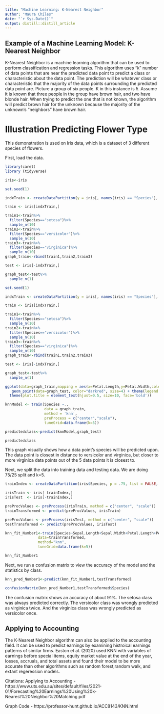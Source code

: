 ```yaml
---
title: "Machine Learning: K-Nearest Neighbor"
author: "Maura Chiles"
date: "`r Sys.Date()`"
output: distill::distill_article
---
```


## Example of a Machine Learning Model: K-Nearest Neighbor

K-Nearest Neighbor is a machine learning algorithm that can be used to perform classification and regression tasks. This algorithm uses “k” number of data points that are near the predicted data point to predict a class or characteristic about the data point. The prediction will be whatever class or characteristic that the majority of the data points surrounding the predicted data point are. Picture a group of six people. K in this instance is 5. Assume it is known that three people in the group have brown hair, and two have blonde hair. When trying to predict the one that is not known, the algorithm will predict brown hair for the unknown because the majority of the unknown’s “neighbors” have brown hair.

# Illustration Predicting Flower Type

This demonstration is used on Iris data, which is a dataset of 3 different species of flowers. 

First, load the data.

```r
library(caret)
library (tidyverse)

iris<-iris
```

```r
set.seed(1)

indxTrain <- createDataPartition(y = iris[, names(iris) == "Species"], p = 0.7, list = F)

train <- iris[indxTrain,]

train1<-train%>%
  filter(Species=="setosa")%>% 
  sample_n(10)
train2<-train%>%
  filter(Species=="versicolor")%>% 
  sample_n(10)
train3<-train%>%
  filter(Species=="virginica")%>% 
  sample_n(10)
graph_train<-rbind(train1,train2,train3)

test <- iris[-indxTrain,]

graph_test<-test%>%
  sample_n(1)

```

```r
set.seed(1)

indxTrain <- createDataPartition(y = iris[, names(iris) == "Species"], p = 0.7, list = F)

train <- iris[indxTrain,]

train1<-train%>%
  filter(Species=="setosa")%>% 
  sample_n(10)
train2<-train%>%
  filter(Species=="versicolor")%>% 
  sample_n(10)
train3<-train%>%
  filter(Species=="virginica")%>% 
  sample_n(10)
graph_train<-rbind(train1,train2,train3)

test <- iris[-indxTrain,]

graph_test<-test%>%
  sample_n(1)
```

```r
ggplot(data=graph_train,mapping = aes(x=Petal.Length,y=Petal.Width,color=Species))+geom_point(alpha=0.5) + 
   geom_point(data=graph_test, color="darkred", size=4) + theme(legend.title = element_blank())+ggtitle("Which are the closest 5 to the red dot?")+xlim(4.5,6)+ylim(1.5,2.5)+
  theme(plot.title = element_text(hjust=0.5, size=10, face='bold'))
```


```r
knnModel <- train(Species ~.,
                  data = graph_train,
                  method = 'knn',
                  preProcess = c("center","scale"),
                  tuneGrid=data.frame(k=5))

predictedclass<-predict(knnModel,graph_test)

predictedclass
```


This graph visually shows how a data point's species will be predicted upon. The data point is closest in distance to versicolor and virginica, but closer to more virginica data points out of the 5 data points it is closest to.

Next, we split the data into training data and testing data. We are doing 75/25 split and k=5.

```r
trainIndex <- createDataPartition(iris$Species, p = .75, list = FALSE, times = 1)

irisTrain <- iris[ trainIndex,]
irisTest  <- iris[-trainIndex,]

preProcValues <- preProcess(irisTrain, method = c("center", "scale"))
trainTransformed <- predict(preProcValues, irisTrain)

preProcValues <- preProcess(irisTest, method = c("center", "scale"))
testTransformed <- predict(preProcValues, irisTest)

knn_fit_Number1<-train(Species~Sepal.Length+Sepal.Width+Petal.Length+Petal.Width,
               data=trainTransformed,
               method="knn",
               tuneGrid=data.frame(k=5))

knn_fit_Number1
```

Next, we run a confusion matrix to view the accuracy of the model and the statistics by class.

```r
knn_pred_Number1<-predict(knn_fit_Number1,testTransformed)

confusionMatrix(knn_pred_Number1,testTransformed$Species)
```


The confusion matrix shows an accuracy of about 91%. The setosa class was always predicted correctly. The versicolor class was wrongly predicted as virginica twice. And the virginica class was wrongly predicted as versicolor once.

## Applying to Accounting

The K-Nearest Neighbor algorithm can also be applied to the accounting field. It can be used to predict earnings by examining histroical earnings patterns of similar firms. Easton et al. (2020) used KNN with variables of earnings before special items, equity market value at the end of the year, losses, accruals, and total assets and found their model to be more accurate than other algorithms such as random forest,random walk, and extant regeression models. 





Citations: 
Applying to Accounting - https://www.uts.edu.au/sites/default/files/2021-01/Forecasting%20Earnings%20Using%20k-Nearest%20Neighbor%20Matching.pdf

Graph Code - https://professor-hunt.github.io/ACC8143/KNN.html


